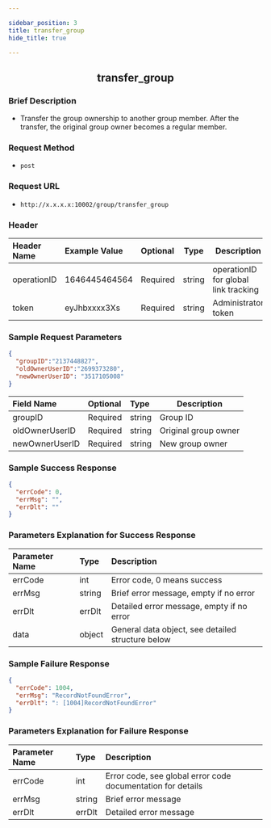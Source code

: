 ```yaml
---

sidebar_position: 3
title: transfer_group
hide_title: true

---
```


<center>

## transfer_group

</center>

### Brief Description
- Transfer the group ownership to another group member. After the transfer, the original group owner becomes a regular member.
### Request Method
- `post` 
### Request URL
- `http://x.x.x.x:10002/group/transfer_group` 


### Header
|Header Name|Example Value|Optional|Type|Description|
|:----    |:-------    |:--- |---|------      |
|operationID|1646445464564|Required|string|operationID for global link tracking|
|token|eyJhbxxxx3Xs|Required|string|Administrator token|


### Sample Request Parameters


```json
{
  "groupID":"2137448827",
  "oldOwnerUserID":"2699373280",
  "newOwnerUserID": "3517105008"
}
```
|Field Name|Optional|Type|Description|
|:----    |:-------    |:--- |---|
|groupID|Required|string|Group ID|
|oldOwnerUserID|Required|string|Original group owner|
|newOwnerUserID|Required|string|New group owner|
### Sample Success Response


```json
{
  "errCode": 0,
  "errMsg": "",
  "errDlt": ""
}
```
### Parameters Explanation for Success Response


|Parameter Name|Type|Description|
|:----    |:-------    |:--- |
|errCode|int|Error code, 0 means success|
|errMsg|string|Brief error message, empty if no error|
|errDlt|errDlt|Detailed error message, empty if no error|
|data|object|General data object, see detailed structure below|
### Sample Failure Response


```json
{
  "errCode": 1004,
  "errMsg": "RecordNotFoundError",
  "errDlt": ": [1004]RecordNotFoundError"
}
```
### Parameters Explanation for Failure Response


|Parameter Name|Type|Description|
|:----    |:-------    |:--- |
|errCode|int|Error code, see global error code documentation for details|
|errMsg|string|Brief error message|
|errDlt|errDlt|Detailed error message|